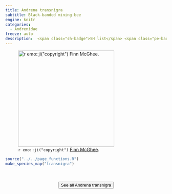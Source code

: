 ```yaml
---
title: Andrena transnigra
subtitle: Black-banded mining bee
engine: knitr
categories:
  - Andrenidae
freeze: auto
description:  <span class="sh-badge">SH list</span> <span class="pe-badge">PM Evidence</span> <span class="gali-badge">Galiano</span>
---
```

![`r emo::ji("copyright")` [Finn McGhee ](https://inaturalist.ca/photos/186569583).](https://inaturalist-open-data.s3.amazonaws.com/photos/186569583/medium.jpeg){height=300}





```r
source("../../page_functions.R")
make_species_map("transnigra")
```
<br><br>
<center>


<a href="https://www.inaturalist.org/observations?place_id=any&quality_grade=research&subview=map&taxon_id=213600"><button type="button" class="btn btn-secondary">See all Andrena transnigra <i class="fa-solid fa-arrow-up-right-from-square"></i> </button></a>
</center>
